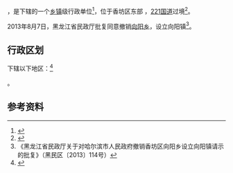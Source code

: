 {{中国乡级行政区
| 总面积 = 67.4平方公里
| 户籍人口 = 2万人
|23/01/10/201/000}}

'''{{PAGENAMEBASE}}'''，是{{PRC admin/fullname|23/01/10/201/000|3}}下辖的一个[[乡镇|乡镇]]级行政单位<ref>{{PRC admin/ref sgc|{{PRC admin/parent|23/01/10/201/000}}}}</ref>，位于香坊区东部 ，[[221国道|221国道]]过境<ref>{{Cite web |url=http://www.chinaquhua.cn/heilongjiang/ |title=向阳乡 |accessdate=2011-08-12 |archive-date=2011-08-22 |archive-url=https://web.archive.org/web/20110822123644/http://www.chinaquhua.cn/heilongjiang/ |dead-url=yes }}</ref>。

2013年8月7日，黑龙江省民政厅批复同意撤销[[向阳乡_(哈尔滨市)|向阳乡]]，设立向阳镇<ref>《黑龙江省民政厅关于对哈尔滨市人民政府撤销香坊区向阳乡设立向阳镇请示的批复》（黑民区〔2013〕114号）</ref>。

== 行政区划 ==

{{PAGENAMEBASE}}下辖以下地区：<ref>{{PRC admin/ref sgc|23/01/10/201/000}}</ref>

{{PRC admin/children|23/01/10/201/000}}。

== 参考资料 ==

{{reflist}}

{{行政区划小作品}}
{{PRC admin/navcat|23/01/10/201/000}}